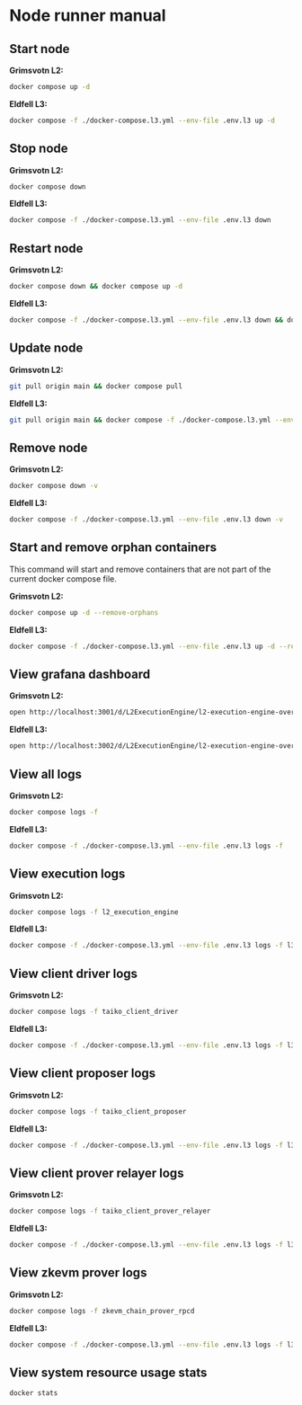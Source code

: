# Node runner manual

## Start node

**Grimsvotn L2:**

```sh
docker compose up -d
```

**Eldfell L3:**

```sh
docker compose -f ./docker-compose.l3.yml --env-file .env.l3 up -d
```

## Stop node

**Grimsvotn L2:**

```sh
docker compose down
```

**Eldfell L3:**

```sh
docker compose -f ./docker-compose.l3.yml --env-file .env.l3 down
```

## Restart node

**Grimsvotn L2:**

```sh
docker compose down && docker compose up -d
```

**Eldfell L3:**

```sh
docker compose -f ./docker-compose.l3.yml --env-file .env.l3 down && docker compose -f ./docker-compose.l3.yml --env-file .env.l3 up -d
```

## Update node

**Grimsvotn L2:**

```sh
git pull origin main && docker compose pull
```

**Eldfell L3:**

```sh
git pull origin main && docker compose -f ./docker-compose.l3.yml --env-file .env.l3 pull
```

## Remove node

**Grimsvotn L2:**

```sh
docker compose down -v
```

**Eldfell L3:**

```sh
docker compose -f ./docker-compose.l3.yml --env-file .env.l3 down -v
```

## Start and remove orphan containers

This command will start and remove containers that are not part of the current docker compose file.

**Grimsvotn L2:**

```sh
docker compose up -d --remove-orphans
```

**Eldfell L3:**

```sh
docker compose -f ./docker-compose.l3.yml --env-file .env.l3 up -d --remove-orphans
```

## View grafana dashboard

**Grimsvotn L2:**

```sh
open http://localhost:3001/d/L2ExecutionEngine/l2-execution-engine-overview
```

**Eldfell L3:**

```sh
open http://localhost:3002/d/L2ExecutionEngine/l2-execution-engine-overview
```

## View all logs

**Grimsvotn L2:**

```sh
docker compose logs -f
```

**Eldfell L3:**

```sh
docker compose -f ./docker-compose.l3.yml --env-file .env.l3 logs -f
```

## View execution logs

**Grimsvotn L2:**

```sh
docker compose logs -f l2_execution_engine
```

**Eldfell L3:**

```sh
docker compose -f ./docker-compose.l3.yml --env-file .env.l3 logs -f l3_execution_engine
```

## View client driver logs

**Grimsvotn L2:**

```sh
docker compose logs -f taiko_client_driver
```

**Eldfell L3:**

```sh
docker compose -f ./docker-compose.l3.yml --env-file .env.l3 logs -f l3_taiko_client_driver
```

## View client proposer logs

**Grimsvotn L2:**

```sh
docker compose logs -f taiko_client_proposer
```

**Eldfell L3:**

```sh
docker compose -f ./docker-compose.l3.yml --env-file .env.l3 logs -f l3_taiko_client_proposer
```

## View client prover relayer logs

**Grimsvotn L2:**

```sh
docker compose logs -f taiko_client_prover_relayer
```

**Eldfell L3:**

```sh
docker compose -f ./docker-compose.l3.yml --env-file .env.l3 logs -f l3_taiko_client_prover_relayer
```

## View zkevm prover logs

**Grimsvotn L2:**

```sh
docker compose logs -f zkevm_chain_prover_rpcd
```

**Eldfell L3:**

```sh
docker compose -f ./docker-compose.l3.yml --env-file .env.l3 logs -f l3_zkevm_chain_prover_rpcd
```

## View system resource usage stats

```sh
docker stats
```
